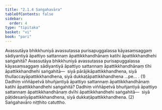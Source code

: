 ```yaml
---
title: "2.1.4 Saṅgahavāra"
tableOfContents: false
sidebar:
  order: 4
type: "tipitaka"
basket: "vi"
book: "pari"
---
```



<DynamicBreadcrumb />

<Division number="242" book="pari">

<Paragraph number="994" book="pari">
Avassutāya bhikkhuniyā avassutassa purisapuggalassa kāyasaṃsaggaṃ sādiyantiyā āpattiyo sattannaṃ āpattikkhandhānaṃ katihi āpattikkhandhehi saṅgahitā? Avassutāya bhikkhuniyā avassutassa purisapuggalassa kāyasaṃsaggaṃ sādiyantiyā āpattiyo sattannaṃ āpattikkhandhānaṃ tīhi āpattikkhandhehi saṅgahitā—  siyā pārājikāpattikkhandhena, siyā thullaccayāpattikkhandhena, siyā dukkaṭāpattikkhandhena …pe… . (1)
</Paragraph>

<Paragraph number="995" book="pari">
Dadhiṃ viññāpetvā bhuñjantiyā āpattiyo sattannaṃ āpattikkhandhānaṃ katihi āpattikkhandhehi saṅgahitā? Dadhiṃ viññāpetvā bhuñjantiyā āpattiyo sattannaṃ āpattikkhandhānaṃ dvīhi āpattikkhandhehi saṅgahitā—  siyā pāṭidesanīyāpattikkhandhena, siyā dukkaṭāpattikkhandhena. (2)

</Paragraph>
</Division>

<Paragraph number="996" type="center" book="pari">
Saṅgahavāro niṭṭhito catuttho.
</Paragraph>